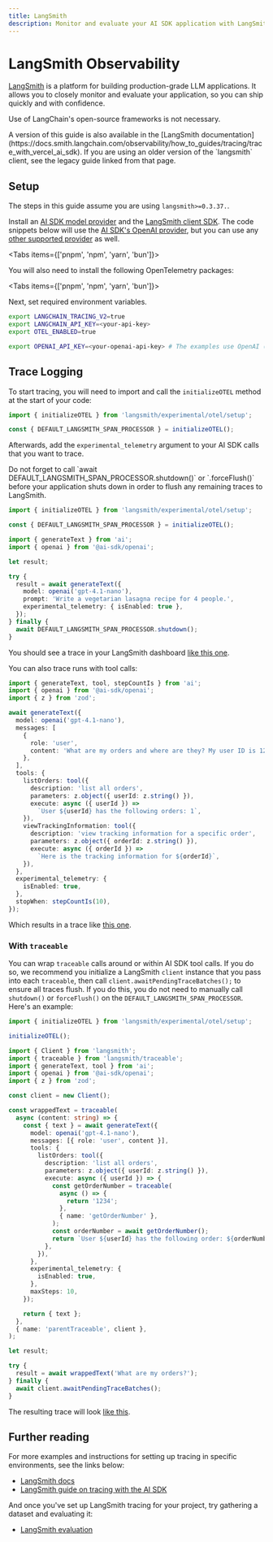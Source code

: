 ---
title: LangSmith
description: Monitor and evaluate your AI SDK application with LangSmith
---

# LangSmith Observability

[LangSmith](https://docs.smith.langchain.com) is a platform for building production-grade LLM applications.
It allows you to closely monitor and evaluate your application, so you can ship quickly and with confidence.

Use of LangChain's open-source frameworks is not necessary.

<Note>
  A version of this guide is also available in the [LangSmith
  documentation](https://docs.smith.langchain.com/observability/how_to_guides/tracing/trace_with_vercel_ai_sdk).
  If you are using an older version of the `langsmith` client, see the legacy
  guide linked from that page.
</Note>

## Setup

<Note>The steps in this guide assume you are using `langsmith>=0.3.37.`.</Note>

Install an [AI SDK model provider](/providers/ai-sdk-providers) and the [LangSmith client SDK](https://npmjs.com/package/langsmith).
The code snippets below will use the [AI SDK's OpenAI provider](/providers/ai-sdk-providers/openai), but you can use any [other supported provider](/providers/ai-sdk-providers/) as well.

<Tabs items={['pnpm', 'npm', 'yarn', 'bun']}>
  <Tab>
    <Snippet text="pnpm add @ai-sdk/openai langsmith" dark />
  </Tab>
  <Tab>
    <Snippet text="npm install @ai-sdk/openai langsmith" dark />
  </Tab>
  <Tab>
    <Snippet text="yarn add @ai-sdk/openai langsmith" dark />
  </Tab>
  <Tab>
    <Snippet text="bun add @ai-sdk/openai langsmith" dark />
  </Tab>
</Tabs>

You will also need to install the following OpenTelemetry packages:

<Tabs items={['pnpm', 'npm', 'yarn', 'bun']}>
  <Tab>
    <Snippet
      text="pnpm add @opentelemetry/sdk-trace-base @opentelemetry/exporter-trace-otlp-proto @opentelemetry/context-async-hooks"
      dark
    />
  </Tab>
  <Tab>
    <Snippet
      text="npm install @opentelemetry/sdk-trace-base @opentelemetry/exporter-trace-otlp-proto @opentelemetry/context-async-hooks"
      dark
    />
  </Tab>
  <Tab>
    <Snippet
      text="yarn add @opentelemetry/sdk-trace-base @opentelemetry/exporter-trace-otlp-proto @opentelemetry/context-async-hooks"
      dark
    />
  </Tab>
  <Tab>
    <Snippet
      text="bun add @opentelemetry/sdk-trace-base @opentelemetry/exporter-trace-otlp-proto @opentelemetry/context-async-hooks"
      dark
    />
  </Tab>
</Tabs>

Next, set required environment variables.

```bash
export LANGCHAIN_TRACING_V2=true
export LANGCHAIN_API_KEY=<your-api-key>
export OTEL_ENABLED=true

export OPENAI_API_KEY=<your-openai-api-key> # The examples use OpenAI (replace with your selected provider)
```

## Trace Logging

To start tracing, you will need to import and call the `initializeOTEL` method at the start of your code:

```ts
import { initializeOTEL } from 'langsmith/experimental/otel/setup';

const { DEFAULT_LANGSMITH_SPAN_PROCESSOR } = initializeOTEL();
```

Afterwards, add the `experimental_telemetry` argument to your AI SDK calls that you want to trace.

<Note>
  Do not forget to call `await DEFAULT_LANGSMITH_SPAN_PROCESSOR.shutdown()` or
  `.forceFlush()` before your application shuts down in order to flush any
  remaining traces to LangSmith.
</Note>

```ts highlight="14"
import { initializeOTEL } from 'langsmith/experimental/otel/setup';

const { DEFAULT_LANGSMITH_SPAN_PROCESSOR } = initializeOTEL();

import { generateText } from 'ai';
import { openai } from '@ai-sdk/openai';

let result;

try {
  result = await generateText({
    model: openai('gpt-4.1-nano'),
    prompt: 'Write a vegetarian lasagna recipe for 4 people.',
    experimental_telemetry: { isEnabled: true },
  });
} finally {
  await DEFAULT_LANGSMITH_SPAN_PROCESSOR.shutdown();
}
```

You should see a trace in your LangSmith dashboard [like this one](https://smith.langchain.com/public/21d33490-d522-4928-a944-a09e988d539c/r).

You can also trace runs with tool calls:

```ts
import { generateText, tool, stepCountIs } from 'ai';
import { openai } from '@ai-sdk/openai';
import { z } from 'zod';

await generateText({
  model: openai('gpt-4.1-nano'),
  messages: [
    {
      role: 'user',
      content: 'What are my orders and where are they? My user ID is 123',
    },
  ],
  tools: {
    listOrders: tool({
      description: 'list all orders',
      parameters: z.object({ userId: z.string() }),
      execute: async ({ userId }) =>
        `User ${userId} has the following orders: 1`,
    }),
    viewTrackingInformation: tool({
      description: 'view tracking information for a specific order',
      parameters: z.object({ orderId: z.string() }),
      execute: async ({ orderId }) =>
        `Here is the tracking information for ${orderId}`,
    }),
  },
  experimental_telemetry: {
    isEnabled: true,
  },
  stopWhen: stepCountIs(10),
});
```

Which results in a trace like [this one](https://smith.langchain.com/public/e6122734-2762-4ae0-986b-0cbe4d68692f/r).

### With `traceable`

You can wrap `traceable` calls around or within AI SDK tool calls. If you do so, we recommend you initialize a LangSmith `client` instance
that you pass into each `traceable`, then call `client.awaitPendingTraceBatches();` to ensure all traces flush. If you do this, you do not need
to manually call `shutdown()` or `forceFlush()` on the `DEFAULT_LANGSMITH_SPAN_PROCESSOR`. Here's an example:

```ts highlight="40"
import { initializeOTEL } from 'langsmith/experimental/otel/setup';

initializeOTEL();

import { Client } from 'langsmith';
import { traceable } from 'langsmith/traceable';
import { generateText, tool } from 'ai';
import { openai } from '@ai-sdk/openai';
import { z } from 'zod';

const client = new Client();

const wrappedText = traceable(
  async (content: string) => {
    const { text } = await generateText({
      model: openai('gpt-4.1-nano'),
      messages: [{ role: 'user', content }],
      tools: {
        listOrders: tool({
          description: 'list all orders',
          parameters: z.object({ userId: z.string() }),
          execute: async ({ userId }) => {
            const getOrderNumber = traceable(
              async () => {
                return '1234';
              },
              { name: 'getOrderNumber' },
            );
            const orderNumber = await getOrderNumber();
            return `User ${userId} has the following order: ${orderNumber}`;
          },
        }),
      },
      experimental_telemetry: {
        isEnabled: true,
      },
      maxSteps: 10,
    });

    return { text };
  },
  { name: 'parentTraceable', client },
);

let result;

try {
  result = await wrappedText('What are my orders?');
} finally {
  await client.awaitPendingTraceBatches();
}
```

The resulting trace will look [like this](https://smith.langchain.com/public/296a0134-f3d4-4e54-afc7-b18f2c190911/r).

## Further reading

For more examples and instructions for setting up tracing in specific environments, see the links below:

- [LangSmith docs](https://docs.smith.langchain.com)
- [LangSmith guide on tracing with the AI SDK](https://docs.smith.langchain.com/observability/how_to_guides/tracing/trace_with_vercel_ai_sdk)

And once you've set up LangSmith tracing for your project, try gathering a dataset and evaluating it:

- [LangSmith evaluation](https://docs.smith.langchain.com/evaluation)
